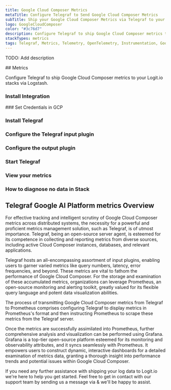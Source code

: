 ```yaml
---
title: Google Cloud Composer Metrics
metaTitle: Configure Telegraf to Send Google Cloud Composer Metrics
subTitle: Ship your Google Cloud Composer Metrics via Telegraf to your Logit.io Stack
logo: GoogleCloudComposer
color: "#3c76d7"
description: Configure Telegraf to ship Google Cloud Composer metrics to Logit.io. Get started using our Telegraf Google Cloud Composer metrics example configuration.
stackTypes: metrics
tags: Telegraf, Metrics, Telemetry, OpenTelemetry, Instrumentation, Google Cloud Composer, Workflow Orchestration, Cloud Computing
---
```


TODO: Add description

<Steps>
  ## Metrics

  Configure Telegraf to ship Google Cloud Composer metrics to your Logit.io stacks via Logstash.
  
  ### Install Integration
  <InstallIntegration/>
  ### Set Credentials in GCP

  <SetGCPCredentials intro="Google Cloud Composer, a managed workflow orchestration service in Google Cloud, enables developers to author, schedule, and monitor pipelines."/>
  
  ### Install Telegraf

  <InstallTelegraf />

  ### Configure the Telegraf input plugin

  <TelegrafStackDriverInput metric_type="composer.googleapis.com"/>

  ### Configure the output plugin

  <TelegrafOutputPlugin />

  ### Start Telegraf

  <StartTelegraf />

  ### View your metrics
  <LaunchStack stackType="metrics" source="Google_Cloud_Composer_Metrics_via_Telegraf" utmMedium="metrics" utmCampaign="telegraf-GoogleCloudComposer-metrics" />

  ### How to diagnose no data in Stack

  <DiagnoseNoData />
</Steps>

## Telegraf Google AI Platform metrics Overview

For effective tracking and intelligent scrutiny of Google Cloud Composer metrics across distributed systems, 
the necessity for a powerful and proficient metrics management solution, such as Telegraf, is of utmost importance. 
Telegraf, being an open-source server agent, is esteemed for its competence in collecting and reporting metrics 
from diverse sources, including active Cloud Composer instances, databases, and relevant applications.

Telegraf hosts an all-encompassing assortment of input plugins, enabling users to garner varied metrics like 
query numbers, latency, error frequencies, and beyond. These metrics are vital to fathom the performance of 
Google Cloud Composer. For the storage and examination of these accumulated metrics, organizations can 
leverage Prometheus, an open-source monitoring and alerting toolkit, greatly valued for its flexible query 
language and potent data visualization abilities.

The process of transmitting Google Cloud Composer metrics from Telegraf to Prometheus comprises configuring 
Telegraf to display metrics in Prometheus's format and then instructing Prometheus to scrape these metrics 
from the Telegraf server.

Once the metrics are successfully assimilated into Prometheus, further comprehensive analysis and 
visualization can be performed using Grafana. Grafana is a top-tier open-source platform esteemed 
for its monitoring and observability attributes, and it syncs seamlessly with Prometheus. It 
empowers users to construct dynamic, interactive dashboards for a detailed examination of metrics 
data, granting a thorough insight into performance trends and potential issues within Google Cloud Composer.

If you need any further assistance with shipping your log data to Logit.io we're here to help you get started. 
Feel free to get in contact with our support team by sending us a message via <IntercomButton text="live chat" /> & we'll be happy to assist.